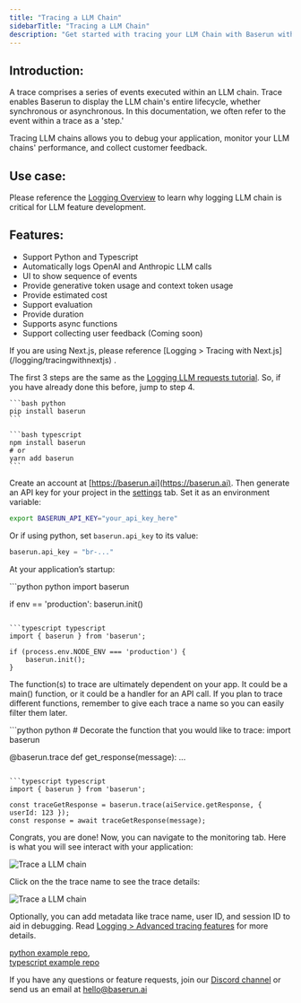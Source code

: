```yaml
---
title: "Tracing a LLM Chain"
sidebarTitle: "Tracing a LLM Chain"
description: "Get started with tracing your LLM Chain with Baserun within 3 mins."
---
```


## Introduction:

A trace comprises a series of events executed within an LLM chain. Trace enables Baserun to display the LLM chain's entire lifecycle, whether synchronous or asynchronous. In this documentation, we often refer to the event within a trace as a 'step.'

Tracing LLM chains allows you to debug your application, monitor your LLM chains' performance, and collect customer feedback.

## Use case:

Please reference the [Logging Overview](/logging/overview) to learn why logging LLM chain is critical for LLM feature development.

## Features:

- Support Python and Typescript
- Automatically logs OpenAI and Anthropic LLM calls
- UI to show sequence of events
- Provide generative token usage and context token usage
- Provide estimated cost
- Support evaluation
- Provide duration
- Supports async functions
- Support collecting user feedback (Coming soon)

<Note>
  If you are using Next.js, please reference [Logging > Tracing with
  Next.js](/logging/tracingwithnextjs) .
</Note>

The first 3 steps are the same as the [Logging LLM requests tutorial](/). So, if you have already done this before, jump to step 4.

<Steps>
<Step title="Install Baserun SDK">

<CodeGroup>

    ```bash python
    pip install baserun
    ```

    ```bash typescript
    npm install baserun
    # or
    yarn add baserun
    ```

</CodeGroup>
</Step>
<Step title="Generate an API key">

Create an account at [https://baserun.ai](https://baserun.ai). Then generate an API key for your project in the [settings](https://baserun.ai/settings) tab. Set it as an environment variable:

```bash
export BASERUN_API_KEY="your_api_key_here"
```

Or if using python, set `baserun.api_key` to its value:

```python
baserun.api_key = "br-..."
```

</Step>
<Step title=" Initialize">

At your application’s startup:

<CodeGroup>
```python python
import baserun

if env == 'production':
baserun.init()

````

```typescript typescript
import { baserun } from 'baserun';

if (process.env.NODE_ENV === 'production') {
    baserun.init();
}
````

</CodeGroup>
</Step>
<Step title="Decide what to trace">

The function(s) to trace are ultimately dependent on your app. It could be a main() function, or it could be a handler for an API call. If you plan to trace different functions, remember to give each trace a name so you can easily filter them later.

<CodeGroup>
```python python
# Decorate the function that you would like to trace:
import baserun

@baserun.trace
def get_response(message):
...

````

```typescript typescript
import { baserun } from 'baserun';

const traceGetResponse = baserun.trace(aiService.getResponse, { userId: 123 });
const response = await traceGetResponse(message);
````

</CodeGroup>
</Step>
</Steps>

Congrats, you are done! Now, you can navigate to the monitoring tab. Here is what you will see interact with your application:

![Trace a LLM chain](/images/logging-llm-requests.png)

Click on the the trace name to see the trace details:

![Trace a LLM chain](/images/trace-detail.png)

Optionally, you can add metadata like trace name, user ID, and session ID to aid in debugging. Read [Logging > Advanced tracing features](/logging/advancedtracing) for more details.

[python example repo](https://github.com/baserun-ai/testing-agent/), <br />
[typescript example repo](https://github.com/baserun-ai/testing-agent-js)

If you have any questions or feature requests, join our [Discord channel](https://discord.com/invite/xEPFsvSmkb) or send us an email at [hello@baserun.ai](mailto:hello@baserun.ai)
